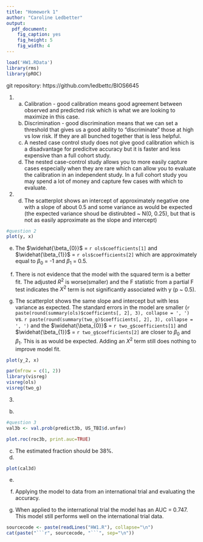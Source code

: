 ```yaml
---
title: "Homework 1"
author: "Caroline Ledbetter"
output:
  pdf_document:
    fig_caption: yes
    fig_height: 5
    fig_width: 4
---
```


```r
load('HW1.RData')
library(rms)
library(pROC)
```
git repository: https://github.com/ledbettc/BIOS6645

1.  
    a. Calibration - good calibration means good agreement between observed and predicted risk which is what we are looking to maximize in this case.  
    b. Discrimination - good discrimination means that we can set a threshold that gives us a good ability to "discriminate" those at high vs low risk. If they are all bunched together that is less helpful.  
    c. A nested case control study does not give good calibration which is a disadvantage for predicitve accuracy but it is faster and less expensive than a full cohort study. 
    d. The nested case-control study allows you to more easily capture cases especially when they are rare which can allow you to evaluate the calibration in an independent study. In a full cohort study you may spend a lot of money and capture few cases with which to evaluate. 
  
2.  
    d. The scatterplot shows an intercept of approximately negative one with a slope of about 0.5 and some variance as would be expected (the expected variance shoud be distirubted ~ N(0, 0.25), but that is not as easily approximate as the slope and intercept)   
    

```r
#question 2 
plot(y, x)
```

e. The $\widehat{\beta_{0}}$ = `r ols$coefficients[1]` and $\widehat{\beta_{1}}$ = `r ols$coefficients[2]` which are approximately equal to $\beta_{0}$ = -1 and $\beta_{1}$ = 0.5.  

f. There is not evidence that the model with the squared term is a better fit. The adjusted $R^2$ is worse(smaller) and the F statistic from a partial F test indicates the $X^2$ term is not significantly associated with y (p ~ 0.5).  

 
g. The scatterplot shows the same slope and intercept but with less variance as expected. The standard errors in the model are smaller (`r paste(round(summary(ols)$coefficients[, 2], 3), collapse = ', ')` vs. `r paste(round(summary(two_g)$coefficients[, 2], 3), collapse = ', ')` and the $\widehat{\beta_{0}}$ = `r two_g$coefficients[1]` and $\widehat{\beta_{1}}$ = `r two_g$coefficients[2]` are closer to $\beta_{0}$ and $\beta_{1}$. This is as would be expected. Adding an $X^2$ term still does nothing to improve model fit.  



```r
plot(y_2, x)
```



```r
par(mfrow = c(1, 2))
library(visreg)
visreg(ols)
visreg(two_g)
```

3.  
b. 

```r
#question 3
val3b <- val.prob(predict3b, US_TBI$d.unfav) 
```

```r
plot.roc(roc3b, print.auc=TRUE)
```

c. The estimated fraction should be 38%. 
d. 
  
```r
plot(cal3d)
```

e. 
 
f. Applying the model to data from an international trial and evaluating the accuracy. 

g. When applied to the international trial the model has an AUC = 0.747. This model still performs well on the international trial data. 


\newpage

```r
sourcecode <- paste(readLines("HW1.R"), collapse="\n")
cat(paste("```r", sourcecode, "```", sep="\n"))
```